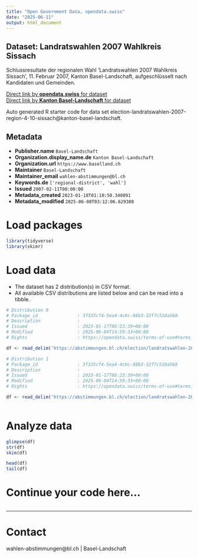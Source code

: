 ```yaml
---
title: "Open Government Data, opendata.swiss"
date: "2025-06-11"
output: html_document
---
```


## Dataset: Landratswahlen 2007 Wahlkreis Sissach

Schlussresultate der regionalen Wahl 'Landratswahlen 2007 Wahlkreis Sissach', 11. Februar 2007, Kanton Basel-Landschaft, aufgeschlüsselt nach Kandidaten und Gemeinden.

[Direct link by **opendata.swiss** for dataset](https://opendata.swiss/de/dataset/landratswahlen-2007-wahlkreis-sissach)<br>
[Direct link by **Kanton Basel-Landschaft** for dataset](https://abstimmungen.bl.ch/election/landratswahlen-2007-region-4-10-sissach/data)

Auto generated R starter code for data set election-landratswahlen-2007-region-4-10-sissach@kanton-basel-landschaft.

## Metadata

- **Publisher.name** `Basel-Landschaft`
- **Organization.display_name.de** `Kanton Basel-Landschaft`
- **Organization.url** `https://www.baselland.ch`
- **Maintainer** `Basel-Landschaft`
- **Maintainer_email** `wahlen-abstimmungen@bl.ch`
- **Keywords.de** `['regional-district', 'wahl']`
- **Issued** `2007-02-11T00:00:00`
- **Metadata_created** `2023-01-18T01:10:50.340891`
- **Metadata_modified** `2025-06-08T03:12:06.629308`


# Load packages

```r

library(tidyverse)
library(skimr)

```

# Load data

-   The dataset has 2 distribution(s) in CSV format.
-   All available CSV distributions are listed below and can be read into a tibble.

```r

# Distribution 0
# Package_id               : 3f335cf4-5ea4-4c6c-88b3-32f7c510a568
# Description              : 
# Issued                   : 2023-01-17T06:23:39+00:00
# Modified                 : 2025-06-04T14:59:33+00:00
# Rights                   : https://opendata.swiss/terms-of-use#terms_by

df <- read_delim('https://abstimmungen.bl.ch/election/landratswahlen-2007-region-4-10-sissach/data-parties-csv')

# Distribution 1
# Package_id               : 3f335cf4-5ea4-4c6c-88b3-32f7c510a568
# Description              : 
# Issued                   : 2023-01-17T06:23:39+00:00
# Modified                 : 2025-06-04T14:59:33+00:00
# Rights                   : https://opendata.swiss/terms-of-use#terms_by

df <- read_delim('https://abstimmungen.bl.ch/election/landratswahlen-2007-region-4-10-sissach/data-csv')



```

# Analyze data

```r

glimpse(df)
str(df)
skim(df)

head(df)
tail(df)

```

# Continue your code here...

```r

```

------------------------------------------------------------------------

# Contact

wahlen-abstimmungen@bl.ch | Basel-Landschaft
